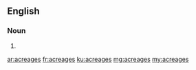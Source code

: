 ==English==

===Noun===
{{head|en}}

# {{plural of|acreage}}

[[ar:acreages]]
[[fr:acreages]]
[[ku:acreages]]
[[mg:acreages]]
[[my:acreages]]